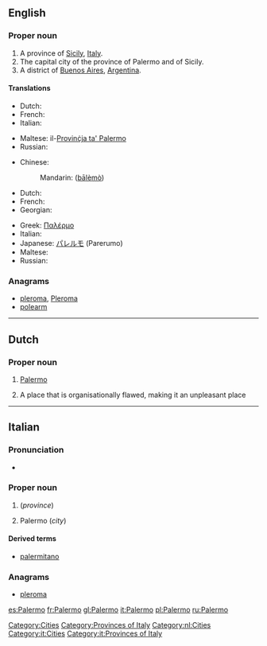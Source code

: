 ==English==

===Proper noun===
{{wikipedia}}
{{en-proper noun}}

# A province of [[Sicily]], [[Italy]].
# The capital city of the province of Palermo and of Sicily.
# A district of [[Buenos Aires]], [[Argentina]].

====Translations====

{{trans-top|province}}
* Dutch: {{t-|nl|Palermo}}
* French: {{t+|fr|Palerme}}
* Italian: {{t+|it|Palermo}}
{{trans-mid}}
* Maltese: il-[[Provinċja ta' Palermo]]
* Russian: {{t|ru|Палермо|m|tr=Palérmo|sc=Cyrl}}
{{trans-bottom}}

{{trans-top|city}}
* Chinese:
*: Mandarin: {{zh-ts|巴勒莫|巴勒莫}} ([[bā]][[lè]][[mò]])
* Dutch: {{t-|nl|Palermo}}
* French: {{t+|fr|Palerme}}
* Georgian: {{t|ka|პალერმო|tr=palermo|sc=Geor}}
{{trans-mid}}
* Greek: [[Παλέρμο]]
* Italian: {{t+|it|Palermo|f}}
* Japanese: [[パレルモ]] (Parerumo)
* Maltese: {{t-|mt|Palermo|xs=Maltese}}
* Russian: {{t|ru|Палермо|m|tr=Palérmo}}
{{trans-bottom}}

{{trans-top|district of Buenos Aires}}
{{trans-mid}}
{{trans-bottom}}

===Anagrams===
* [[pleroma#English|pleroma]], [[Pleroma#English|Pleroma]]
* [[polearm#English|polearm]]

[[Category:Cities]]
[[Category:Provinces of Italy]]

----

==Dutch==
{{wikipedia|lang=nl}}

===Proper noun===
{{infl|nl|proper noun}}

# [[Palermo#English|Palermo]]
# {{rfv-sense}} A place that is organisationally flawed, making it an unpleasant place

[[Category:nl:Cities]]

----

==Italian==
{{wikipedia|lang=it}}

===Pronunciation===
* {{audio|It-Palermo.ogg|Audio}}

===Proper noun===
{{it-proper noun|g=f}}

# {{l|en||Palermo}} (''province'')
# Palermo (''city'')

====Derived terms====
* [[palermitano]]

===Anagrams===
* [[pleroma#Italian|pleroma]]

[[Category:it:Cities]]
[[Category:it:Provinces of Italy]]

[[es:Palermo]]
[[fr:Palermo]]
[[gl:Palermo]]
[[it:Palermo]]
[[pl:Palermo]]
[[ru:Palermo]]